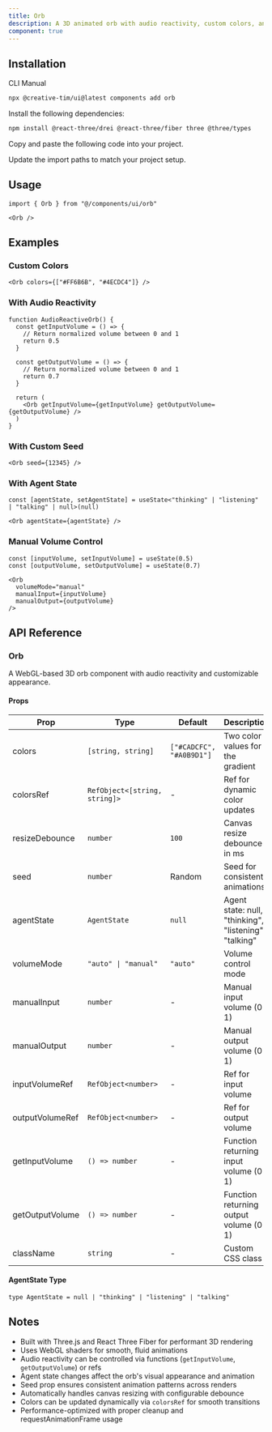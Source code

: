 ```yaml
---
title: Orb
description: A 3D animated orb with audio reactivity, custom colors, and agent state visualization built with Three.js.
component: true
---
```


<ComponentPreview
  name="orb-demo"
  title="Orb"
  description="An animated orb with flowing visuals and volume reactivity."
/>

## Installation

<CodeTabs>

<TabsList>
  <TabsTrigger value="cli">CLI</TabsTrigger>
  <TabsTrigger value="manual">Manual</TabsTrigger>
</TabsList>

<TabsContent value="cli">

```bash
npx @creative-tim/ui@latest components add orb
```

</TabsContent>

<TabsContent value="manual">

<Steps>

<Step>Install the following dependencies:</Step>

```bash
npm install @react-three/drei @react-three/fiber three @three/types
```

<Step>Copy and paste the following code into your project.</Step>

<ComponentSource name="orb" title="components/ui/orb.tsx" />

<Step>Update the import paths to match your project setup.</Step>

</Steps>

</TabsContent>

</CodeTabs>

## Usage

```tsx showLineNumbers
import { Orb } from "@/components/ui/orb"
```

```tsx showLineNumbers
<Orb />
```

## Examples

### Custom Colors

```tsx showLineNumbers
<Orb colors={["#FF6B6B", "#4ECDC4"]} />
```

### With Audio Reactivity

```tsx showLineNumbers
function AudioReactiveOrb() {
  const getInputVolume = () => {
    // Return normalized volume between 0 and 1
    return 0.5
  }

  const getOutputVolume = () => {
    // Return normalized volume between 0 and 1
    return 0.7
  }

  return (
    <Orb getInputVolume={getInputVolume} getOutputVolume={getOutputVolume} />
  )
}
```

### With Custom Seed

```tsx showLineNumbers
<Orb seed={12345} />
```

### With Agent State

```tsx showLineNumbers
const [agentState, setAgentState] = useState<"thinking" | "listening" | "talking" | null>(null)

<Orb agentState={agentState} />
```

### Manual Volume Control

```tsx showLineNumbers
const [inputVolume, setInputVolume] = useState(0.5)
const [outputVolume, setOutputVolume] = useState(0.7)

<Orb
  volumeMode="manual"
  manualInput={inputVolume}
  manualOutput={outputVolume}
/>
```

## API Reference

### Orb

A WebGL-based 3D orb component with audio reactivity and customizable appearance.

#### Props

| Prop            | Type                          | Default                  | Description                                           |
| --------------- | ----------------------------- | ------------------------ | ----------------------------------------------------- |
| colors          | `[string, string]`            | `["#CADCFC", "#A0B9D1"]` | Two color values for the gradient                     |
| colorsRef       | `RefObject<[string, string]>` | -                        | Ref for dynamic color updates                         |
| resizeDebounce  | `number`                      | `100`                    | Canvas resize debounce in ms                          |
| seed            | `number`                      | Random                   | Seed for consistent animations                        |
| agentState      | `AgentState`                  | `null`                   | Agent state: null, "thinking", "listening", "talking" |
| volumeMode      | `"auto" \| "manual"`          | `"auto"`                 | Volume control mode                                   |
| manualInput     | `number`                      | -                        | Manual input volume (0-1)                             |
| manualOutput    | `number`                      | -                        | Manual output volume (0-1)                            |
| inputVolumeRef  | `RefObject<number>`           | -                        | Ref for input volume                                  |
| outputVolumeRef | `RefObject<number>`           | -                        | Ref for output volume                                 |
| getInputVolume  | `() => number`                | -                        | Function returning input volume (0-1)                 |
| getOutputVolume | `() => number`                | -                        | Function returning output volume (0-1)                |
| className       | `string`                      | -                        | Custom CSS class                                      |

#### AgentState Type

```tsx
type AgentState = null | "thinking" | "listening" | "talking"
```

## Notes

- Built with Three.js and React Three Fiber for performant 3D rendering
- Uses WebGL shaders for smooth, fluid animations
- Audio reactivity can be controlled via functions (`getInputVolume`, `getOutputVolume`) or refs
- Agent state changes affect the orb's visual appearance and animation
- Seed prop ensures consistent animation patterns across renders
- Automatically handles canvas resizing with configurable debounce
- Colors can be updated dynamically via `colorsRef` for smooth transitions
- Performance-optimized with proper cleanup and requestAnimationFrame usage
